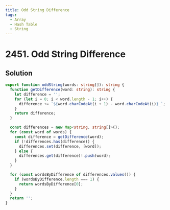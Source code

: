 ```yaml
---
title: Odd String Difference
tags:
  - Array
  - Hash Table
  - String
---
```


# 2451. Odd String Difference

<Badges>
  <LevelBadge level="easy" />
  <TopicBadge name="Array" slug="array" />
  <TopicBadge name="Hash Table" slug="hash-table" />
  <TopicBadge name="String" slug="string" />
</Badges>

## Solution

```typescript filename="solution.ts" copy
export function oddString(words: string[]): string {
  function getDifference(word: string): string {
    let difference = '';
    for (let i = 0; i < word.length - 1; i++) {
      difference += `${word.charCodeAt(i + 1) - word.charCodeAt(i)}_`;
    }
    return difference;
  }

  const differences = new Map<string, string[]>();
  for (const word of words) {
    const difference = getDifference(word);
    if (!differences.has(difference)) {
      differences.set(difference, [word]);
    } else {
      differences.get(difference)!.push(word);
    }
  }

  for (const wordsByDifference of differences.values()) {
    if (wordsByDifference.length === 1) {
      return wordsByDifference[0];
    }
  }
  return '';
}
```

<ProblemLink
  codingSite="leetcode"
  href="https://leetcode.com/problems/odd-string-difference"
  title="Odd String Difference"
/>

